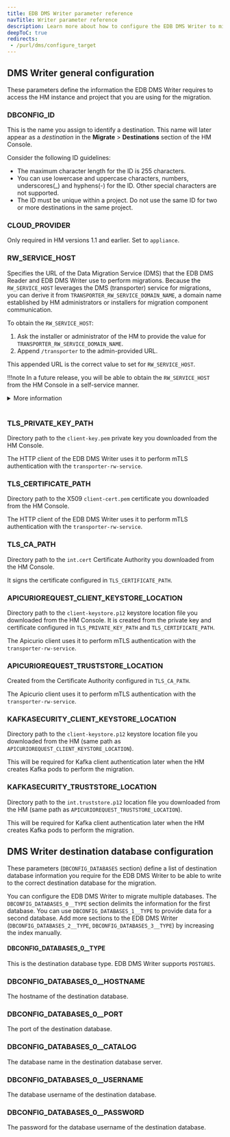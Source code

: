 ```yaml
---
title: EDB DMS Writer parameter reference
navTitle: Writer parameter reference
description: Learn more about how to configure the EDB DMS Writer to migrate source dtabase data to an externally-managed Postgres instance leveraging the Hybrid Manager.
deepToC: true
redirects:
 - /purl/dms/configure_target
---
```


## DMS Writer general configuration

These parameters define the information the EDB DMS Writer requires to access the HM instance and project that you are using for the migration.

### DBCONFIG_ID

This is the name you assign to identify a destination. This name will later appear as a *destination* in the **Migrate** > **Destinations** section of the HM Console.

Consider the following ID guidelines:

-   The maximum character length for the ID is 255 characters.
-   You can use lowercase and uppercase characters, numbers, underscores(\_) and hyphens(-) for the ID. Other special characters are not supported.
-   The ID must be unique within a project. Do not use the same ID for two or more destinations in the same project.

### CLOUD_PROVIDER

Only required in HM versions 1.1 and earlier. Set to `appliance`.

### RW_SERVICE_HOST

Specifies the URL of the Data Migration Service (DMS) that the EDB DMS Reader and EDB DMS Writer use to perform migrations. Because the `RW_SERVICE_HOST` leverages the DMS (transporter) service for migrations, you can derive it from `TRANSPORTER_RW_SERVICE_DOMAIN_NAME`, a domain name established by HM administrators or installers for migration component communication.

To obtain the `RW_SERVICE_HOST`:

1. Ask the installer or administrator of the HM to provide the value for `TRANSPORTER_RW_SERVICE_DOMAIN_NAME`. 
1. Append `/transporter` to the admin-provided URL. 

This appended URL is the correct value to set for `RW_SERVICE_HOST`. 

!!!note 
   In a future release, you will be able to obtain the `RW_SERVICE_HOST` from the HM Console in a self-service manner.

<details><summary>More information</summary>

<br/>

The `RW_SERVICE_HOST` value must always be derived directly from the `TRANSPORTER_RW_SERVICE_DOMAIN_NAME`. The following table provides examples of how the `RW_SERVICE_HOST` is derived, showing both a recommended and a custom naming convention.

Recommended:

| PORTAL_DOMAIN_NAME                       | TRANSPORTER_RW_SERVICE_DOMAIN_NAME            | RW_SERVICE_HOST                                                   |
|------------------------------------------|-----------------------------------------------|-------------------------------------------------------------------|
| portal.examplecompany.com                | dms-service.examplecompany.com                | https://dms-service.examplecompany.com/transporter                |
| portal-dev.examplecompany.com            | dms-service-dev.examplecompany.com            | https://dms-service-dev.examplecompany.com/transporter            |
| portal.qa.examplecompany.com             | dms-service.qa.examplecompany.com             | https://dms-service.qa.examplecompany.com/transporter             |
| portal.hm001.examplecompany.com          | dms-service.hm001.examplecompany.com          | https://dms-service.hm001.examplecompany.com/transporter          |
| portal-hm001.examplecompany.com          | dms-service-hm001.examplecompany.com          | https://dms-service-hm001.examplecompany.com/transporter          |
| portal.hm-us-east-001.examplecompany.com | dms-service.hm-us-east-001.examplecompany.com | https://dms-service.hm-us-east-001.examplecompany.com/transporter |
| portal-hm-us-east-001.examplecompany.com | dms-service-hm-us-east-001.examplecompany.com | https://dms-service-hm-us-east-001.examplecompany.com/transporter |

<br/>

Custom: 

| PORTAL_DOMAIN_NAME                       | TRANSPORTER_RW_SERVICE_DOMAIN_NAME    | RW_SERVICE_HOST                                           |
|------------------------------------------|---------------------------------------|-----------------------------------------------------------|
| portal.examplecompany.com                | 987635.examplecompany.com             | https://987635.examplecompany.com/transporter             |
| portal-dev.examplecompany.com            | migration_endpoint.examplecompany.com | https://migration_endpoint.examplecompany.com/transporter |
| portal.qa.examplecompany.com             | migration_service.examplecompany.com  | https://migration_service.examplecompany.com/transporter  |
| portal.hm001.examplecompany.com          | location001.examplecompany.com        | https://location001.examplecompany.com/transporter        |
| portal.hm-us-east-001.examplecompany.com | us_east.examplecompany.com            | https://us_east.examplecompany.com/transporter            |

</details> 

<br/>

### TLS_PRIVATE_KEY_PATH

Directory path to the `client-key.pem` private key you downloaded from the HM Console.

The HTTP client of the EDB DMS Writer uses it to perform mTLS authentication with the `transporter-rw-service`.

### TLS_CERTIFICATE_PATH

Directory path to the X509 `client-cert.pem` certificate you downloaded from the HM Console.

The HTTP client of the EDB DMS Writer uses it to perform mTLS authentication with the `transporter-rw-service`.

### TLS_CA_PATH

Directory path to the `int.cert` Certificate Authority you downloaded from the HM Console.

It signs the certificate configured in `TLS_CERTIFICATE_PATH`.

### APICURIOREQUEST_CLIENT_KEYSTORE_LOCATION

Directory path to the `client-keystore.p12` keystore location file you downloaded from the HM Console.
It is created from the private key and certificate configured in `TLS_PRIVATE_KEY_PATH` and `TLS_CERTIFICATE_PATH`.

The Apicurio client uses it to perform mTLS authentication with the `transporter-rw-service`.

### APICURIOREQUEST_TRUSTSTORE_LOCATION

Created from the Certificate Authority configured in `TLS_CA_PATH`.

The Apicurio client uses it to perform mTLS authentication with the `transporter-rw-service`.

### KAFKASECURITY_CLIENT_KEYSTORE_LOCATION

Directory path to the `client-keystore.p12` keystore location file you downloaded from the HM (same path as `APICURIOREQUEST_CLIENT_KEYSTORE_LOCATION`).

This will be required for Kafka client authentication later when the HM creates Kafka pods to perform the migration.

### KAFKASECURITY_TRUSTSTORE_LOCATION

Directory path to the `int.truststore.p12` location file you downloaded from the HM (same path as `APICURIOREQUEST_TRUSTSTORE_LOCATION`).

This will be required for Kafka client authentication later when the HM creates Kafka pods to perform the migration.

## DMS Writer destination database configuration

These parameters (`DBCONFIG_DATABASES` section) define a list of destination database information you require for the EDB DMS Writer to be able to write to the correct destination database for the migration.

You can configure the EDB DMS Writer to migrate multiple databases. The `DBCONFIG_DATABASES_0__TYPE` section delimits the information for the first database. You can use `DBCONFIG_DATABASES_1__TYPE` to provide data for a second database. Add more sections to the EDB DMS Writer (`DBCONFIG_DATABASES_2__TYPE`, `DBCONFIG_DATABASES_3__TYPE`) by increasing the index manually.

#### DBCONFIG_DATABASES_0__TYPE

This is the destination database type. EDB DMS Writer supports `POSTGRES`.

### DBCONFIG_DATABASES_0__HOSTNAME

The hostname of the destination database.

### DBCONFIG_DATABASES_0__PORT

The port of the destination database.

### DBCONFIG_DATABASES_0__CATALOG

The database name in the destination database server.

### DBCONFIG_DATABASES_0__USERNAME

The database username of the destination database.

### DBCONFIG_DATABASES_0__PASSWORD

The password for the database username of the destination database.